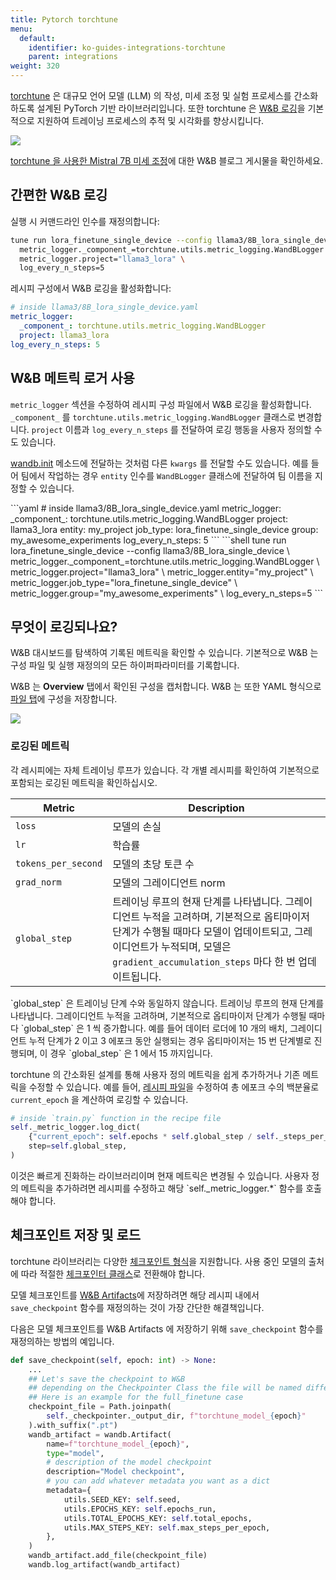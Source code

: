 ```yaml
---
title: Pytorch torchtune
menu:
  default:
    identifier: ko-guides-integrations-torchtune
    parent: integrations
weight: 320
---
```


<Card title="Try in Colab" href="https://colab.research.google.com/github/wandb/examples/blob/master/colabs/torchtune/torchtune_and_wandb.ipynb" icon="python"/>

[torchtune](https://pytorch.org/torchtune/stable/index.html) 은 대규모 언어 모델 (LLM) 의 작성, 미세 조정 및 실험 프로세스를 간소화하도록 설계된 PyTorch 기반 라이브러리입니다. 또한 torchtune 은 [W&B 로깅](https://pytorch.org/torchtune/stable/deep_dives/wandb_logging.html)을 기본적으로 지원하여 트레이닝 프로세스의 추적 및 시각화를 향상시킵니다.

<Frame>
    <img src="/images/integrations/torchtune_dashboard.png"  />
</Frame>

[torchtune 을 사용한 Mistral 7B 미세 조정](https://wandb.ai/capecape/torchtune-mistral/reports/torchtune-The-new-PyTorch-LLM-fine-tuning-library---Vmlldzo3NTUwNjM0)에 대한 W&B 블로그 게시물을 확인하세요.

## 간편한 W&B 로깅

<Tabs>
<Tab title="커맨드라인">
실행 시 커맨드라인 인수를 재정의합니다:

```bash
tune run lora_finetune_single_device --config llama3/8B_lora_single_device \
  metric_logger._component_=torchtune.utils.metric_logging.WandBLogger \
  metric_logger.project="llama3_lora" \
  log_every_n_steps=5
```
</Tab>
<Tab title="레시피 구성">
레시피 구성에서 W&B 로깅을 활성화합니다:

```yaml
# inside llama3/8B_lora_single_device.yaml
metric_logger:
  _component_: torchtune.utils.metric_logging.WandBLogger
  project: llama3_lora
log_every_n_steps: 5
```
</Tab>
</Tabs>

## W&B 메트릭 로거 사용

`metric_logger` 섹션을 수정하여 레시피 구성 파일에서 W&B 로깅을 활성화합니다. `_component_` 를 `torchtune.utils.metric_logging.WandBLogger` 클래스로 변경합니다. `project` 이름과 `log_every_n_steps` 를 전달하여 로깅 행동을 사용자 정의할 수도 있습니다.

[wandb.init](/ko/ref/python/init) 메소드에 전달하는 것처럼 다른 `kwargs` 를 전달할 수도 있습니다. 예를 들어 팀에서 작업하는 경우 `entity` 인수를 `WandBLogger` 클래스에 전달하여 팀 이름을 지정할 수 있습니다.

<Tabs>
<Tab title="레시피 구성">
```yaml
# inside llama3/8B_lora_single_device.yaml
metric_logger:
  _component_: torchtune.utils.metric_logging.WandBLogger
  project: llama3_lora
  entity: my_project
  job_type: lora_finetune_single_device
  group: my_awesome_experiments
log_every_n_steps: 5
```
</Tab>
<Tab title="커맨드 라인">
```shell
tune run lora_finetune_single_device --config llama3/8B_lora_single_device \
  metric_logger._component_=torchtune.utils.metric_logging.WandBLogger \
  metric_logger.project="llama3_lora" \
  metric_logger.entity="my_project" \
  metric_logger.job_type="lora_finetune_single_device" \
  metric_logger.group="my_awesome_experiments" \
  log_every_n_steps=5
```
</Tab>
</Tabs>

## 무엇이 로깅되나요?

W&B 대시보드를 탐색하여 기록된 메트릭을 확인할 수 있습니다. 기본적으로 W&B 는 구성 파일 및 실행 재정의의 모든 하이퍼파라미터를 기록합니다.

W&B 는 **Overview** 탭에서 확인된 구성을 캡처합니다. W&B 는 또한 YAML 형식으로 [파일 탭](https://wandb.ai/capecape/torchtune/runs/joyknwwa/files)에 구성을 저장합니다.

<Frame>
    <img src="/images/integrations/torchtune_config.png"  />
</Frame>

### 로깅된 메트릭

각 레시피에는 자체 트레이닝 루프가 있습니다. 각 개별 레시피를 확인하여 기본적으로 포함되는 로깅된 메트릭을 확인하십시오.

| Metric | Description |
| --- | --- |
| `loss` | 모델의 손실 |
| `lr` | 학습률 |
| `tokens_per_second` | 모델의 초당 토큰 수 |
| `grad_norm` | 모델의 그레이디언트 norm |
| `global_step` | 트레이닝 루프의 현재 단계를 나타냅니다. 그레이디언트 누적을 고려하며, 기본적으로 옵티마이저 단계가 수행될 때마다 모델이 업데이트되고, 그레이디언트가 누적되며, 모델은 `gradient_accumulation_steps` 마다 한 번 업데이트됩니다. |

<Note>
`global_step` 은 트레이닝 단계 수와 동일하지 않습니다. 트레이닝 루프의 현재 단계를 나타냅니다. 그레이디언트 누적을 고려하며, 기본적으로 옵티마이저 단계가 수행될 때마다 `global_step` 은 1 씩 증가합니다. 예를 들어 데이터 로더에 10 개의 배치, 그레이디언트 누적 단계가 2 이고 3 에포크 동안 실행되는 경우 옵티마이저는 15 번 단계별로 진행되며, 이 경우 `global_step` 은 1 에서 15 까지입니다.
</Note>

torchtune 의 간소화된 설계를 통해 사용자 정의 메트릭을 쉽게 추가하거나 기존 메트릭을 수정할 수 있습니다. 예를 들어, [레시피 파일](https://github.com/pytorch/torchtune/tree/main/recipes)을 수정하여 총 에포크 수의 백분율로 `current_epoch` 을 계산하여 로깅할 수 있습니다.

```python
# inside `train.py` function in the recipe file
self._metric_logger.log_dict(
    {"current_epoch": self.epochs * self.global_step / self._steps_per_epoch},
    step=self.global_step,
)
```

<Note>
이것은 빠르게 진화하는 라이브러리이며 현재 메트릭은 변경될 수 있습니다. 사용자 정의 메트릭을 추가하려면 레시피를 수정하고 해당 `self._metric_logger.*` 함수를 호출해야 합니다.
</Note>

## 체크포인트 저장 및 로드

torchtune 라이브러리는 다양한 [체크포인트 형식](https://pytorch.org/torchtune/stable/deep_dives/checkpointer.html)을 지원합니다. 사용 중인 모델의 출처에 따라 적절한 [체크포인터 클래스](https://pytorch.org/torchtune/stable/deep_dives/checkpointer.html)로 전환해야 합니다.

모델 체크포인트를 [W&B Artifacts](/ko/guides/core/artifacts/)에 저장하려면 해당 레시피 내에서 `save_checkpoint` 함수를 재정의하는 것이 가장 간단한 해결책입니다.

다음은 모델 체크포인트를 W&B Artifacts 에 저장하기 위해 `save_checkpoint` 함수를 재정의하는 방법의 예입니다.

```python
def save_checkpoint(self, epoch: int) -> None:
    ...
    ## Let's save the checkpoint to W&B
    ## depending on the Checkpointer Class the file will be named differently
    ## Here is an example for the full_finetune case
    checkpoint_file = Path.joinpath(
        self._checkpointer._output_dir, f"torchtune_model_{epoch}"
    ).with_suffix(".pt")
    wandb_artifact = wandb.Artifact(
        name=f"torchtune_model_{epoch}",
        type="model",
        # description of the model checkpoint
        description="Model checkpoint",
        # you can add whatever metadata you want as a dict
        metadata={
            utils.SEED_KEY: self.seed,
            utils.EPOCHS_KEY: self.epochs_run,
            utils.TOTAL_EPOCHS_KEY: self.total_epochs,
            utils.MAX_STEPS_KEY: self.max_steps_per_epoch,
        },
    )
    wandb_artifact.add_file(checkpoint_file)
    wandb.log_artifact(wandb_artifact)
```
```